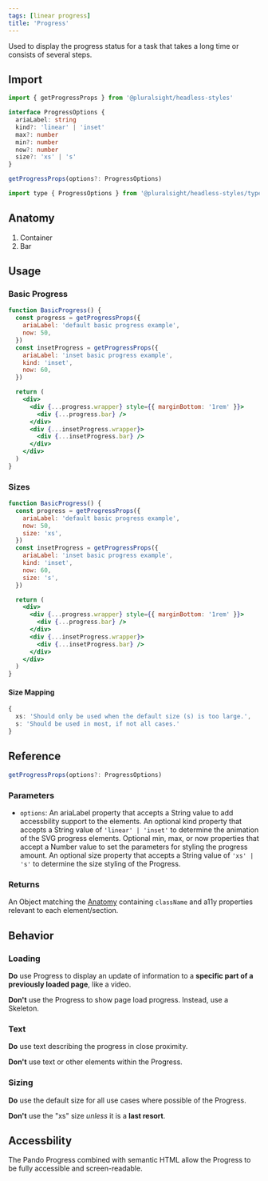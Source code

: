 ```yaml
---
tags: [linear progress]
title: 'Progress'
---
```



<p className="size-xxl">
  Used to display the progress status for a task that takes a long time or
  consists of several steps.
</p>

<DocsLinkBar
  github="https://github.com/pluralsight/pando/tree/main/packages/headless-styles/src/components/Progress"
  figma="https://www.figma.com/file/ZmH4XsZS5WnKeo28ylM5x1/Pando-UI-kit-(Web)?node-id=1214%3A50560&t=YLA3FBYLefNvfeuf-0"
/>

## Import

```javascript
import { getProgressProps } from '@pluralsight/headless-styles'
```

```typescript
interface ProgressOptions {
  ariaLabel: string
  kind?: 'linear' | 'inset'
  max?: number
  min?: number
  now?: number
  size?: 'xs' | 's'
}

getProgressProps(options?: ProgressOptions)
```

```javascript
import type { ProgressOptions } from '@pluralsight/headless-styles/types'
```

## Anatomy

1. Container
2. Bar

## Usage

### Basic Progress

```jsx live
function BasicProgress() {
  const progress = getProgressProps({
    ariaLabel: 'default basic progress example',
    now: 50,
  })
  const insetProgress = getProgressProps({
    ariaLabel: 'inset basic progress example',
    kind: 'inset',
    now: 60,
  })

  return (
    <div>
      <div {...progress.wrapper} style={{ marginBottom: '1rem' }}>
        <div {...progress.bar} />
      </div>
      <div {...insetProgress.wrapper}>
        <div {...insetProgress.bar} />
      </div>
    </div>
  )
}
```

### Sizes

```jsx live
function BasicProgress() {
  const progress = getProgressProps({
    ariaLabel: 'default basic progress example',
    now: 50,
    size: 'xs',
  })
  const insetProgress = getProgressProps({
    ariaLabel: 'inset basic progress example',
    kind: 'inset',
    now: 60,
    size: 's',
  })

  return (
    <div>
      <div {...progress.wrapper} style={{ marginBottom: '1rem' }}>
        <div {...progress.bar} />
      </div>
      <div {...insetProgress.wrapper}>
        <div {...insetProgress.bar} />
      </div>
    </div>
  )
}
```

#### Size Mapping

```typescript title="Circular Progress size rules."
{
  xs: 'Should only be used when the default size (s) is too large.',
  s: 'Should be used in most, if not all cases.'
}
```

## Reference

```typescript
getProgressProps(options?: ProgressOptions)
```

### Parameters

- `options`: An ariaLabel property that accepts a String value to add accessbility support to the elements. An optional kind property that accepts a String value of `'linear' | 'inset'` to determine the animation of the SVG progress elements. Optional min, max, or now properties that accept a Number value to set the parameters for styling the progress amount. An optional size property that accepts a String value of `'xs' | 's'` to determine the size styling of the Progress.

### Returns

An Object matching the [Anatomy](#anatomy) containing `className` and a11y properties relevant to each element/section.

## Behavior

### Loading

**Do** use Progress to display an update of information to a **specific part of a previously loaded page**, like a video.

**Don't** use the Progress to show page load progress. Instead, use a Skeleton.

### Text

**Do** use text describing the progress in close proximity.

**Don't** use text or other elements within the Progress.

### Sizing

**Do** use the default size for all use cases where possible of the Progress.

**Don't** use the "xs" size _unless_ it is a **last resort**.

## Accessbility

The Pando Progress combined with semantic HTML allow the Progress to be fully accessible and screen-readable.
